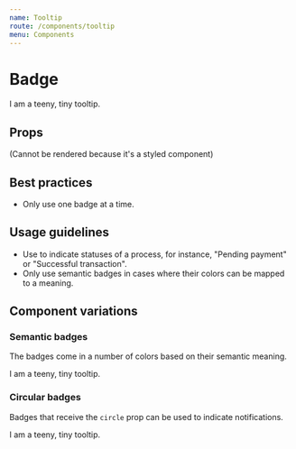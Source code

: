 ```yaml
---
name: Tooltip
route: /components/tooltip
menu: Components
---
```



# Badge

<Playground wrapper={TooltipContainer}>
  <Tooltip position={Tooltip.TOP} align={Tooltip.LEFT}>
    I am a teeny, tiny tooltip.
  </Tooltip>
</Playground>

## Props
(Cannot be rendered because it's a styled component)

## Best practices
- Only use one badge at a time.

## Usage guidelines

- Use to indicate statuses of a process, for instance, "Pending payment" or
  "Successful transaction".
- Only use semantic badges in cases where their colors can be mapped to a
  meaning.

## Component variations

### Semantic badges
The badges come in a number of colors based on their semantic meaning.

<Playground wrapper={TooltipContainer}>
  <Tooltip position={Tooltip.TOP} align={Tooltip.LEFT}>
    I am a teeny, tiny tooltip.
  </Tooltip>
</Playground>

### Circular badges
Badges that receive the `circle` prop can be used to indicate notifications.

<Playground wrapper={TooltipContainer}>
  <Tooltip position={Tooltip.TOP} align={Tooltip.LEFT}>
    I am a teeny, tiny tooltip.
  </Tooltip>
</Playground>
